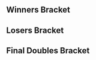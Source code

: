 {{DISPLAYTITLE:BTLH I: ''Melee'' Doubles Bracket}}{{SetGame|melee}}
{{tabs static
|name1=Overview
|link1=BTLH/1/Melee
|name2=Singles Pools
|link2=BTLH/1/Melee/Singles Pools
|name3=Singles Bracket
|link3=BTLH/1/Melee/Singles Bracket
|name4=Doubles Bracket
|link4=BTLH/1/Melee/Doubles Bracket
|This=4
}}
==Winners Bracket==
{{32DEDoublesWBracketA
<!-- ROUND 1 -->
|r1m1t1p1=Crush |r1m1t1p1flag=us
|r1m1t1p2=Slox |r1m1t1p2flag=us |r1m1t1score=2
|r1m1t2p1=Aquwas |r1m1t2p1flag=us
|r1m1t2p2=CaveLemon |r1m1t2p2flag=us |r1m1t2score=0
|r1m1win=1

|r1m2t1p1=Project |r1m2t1p1flag=us
|r1m2t1p2=Yung Bones Villain |r1m2t1p2flag=us |r1m2t1score=2
|r1m2t2p1=Brohad |r1m2t2p1flag=us
|r1m2t2p2=lean goy |r1m2t2p2flag=us |r1m2t2score=0
|r1m2win=1

|r1m3t1p1=Younger |r1m3t1p1flag=us
|r1m3t1p2=ThunderPaste |r1m3t1p2flag=us |r1m3t1score=2
|r1m3t2p1=link2213 |r1m3t2p1flag=us
|r1m3t2p2=DannyD |r1m3t2p2flag=us |r1m3t2score=0
|r1m3win=1

|r1m4t1p1=BonkCushy |r1m4t1p1flag=us
|r1m4t1p2=Spiff |r1m4t1p2flag=us |r1m4t1score=2
|r1m4t2p1=Peruvian Powerhouse |r1m4t2p1flag=us
|r1m4t2p2=Guapo |r1m4t2p2flag=us |r1m4t2score=0
|r1m4win=1

|r1m5t1p1=Klaps |r1m5t1p1flag=us
|r1m5t1p2=Mr. Lemon |r1m5t1p2flag=us |r1m5t1score=2
|r1m5t2p1=Mustard |r1m5t2p1flag=us
|r1m5t2p2=Haimatox |r1m5t2p2flag=us |r1m5t2score=0
|r1m5win=1

|r1m6t1p1=Milk $$$ |r1m6t1p1flag=us
|r1m6t1p2=Stacy's Stepdad |r1m6t1p2flag=us |r1m6t1score=2
|r1m6t2p1=Rarik |r1m6t2p1flag=us
|r1m6t2p2=TheChocolateLava |r1m6t2p2flag=us |r1m6t2score=0
|r1m6win=1

|r1m7t1p1=Bolt |r1m7t1p1flag=us
|r1m7t1p2=lint |r1m7t1p2flag=us |r1m7t1score=2
|r1m7t2p1=Kaimen |r1m7t2p1flag=us
|r1m7t2p2=THExBIGxQUIG |r1m7t2p2flag=us |r1m7t2score=0
|r1m7win=1

|r1m8t1p1=Yasu |r1m8t1p1flag=us
|r1m8t1p2=BigVegetaBluntz |r1m8t1p2flag=us |r1m8t1score=2
|r1m8t2p1=WolfyMcMarmalade |r1m8t2p1flag=us
|r1m8t2p2=Joooop |r1m8t2p2flag=us |r1m8t2score=0
|r1m8win=1

|r1m9t1p1=Mafia |r1m9t1p1flag=us
|r1m9t1p2=Professor Pro |r1m9t1p2flag=gb |r1m9t1score=2
|r1m9t2p1=Hufff |r1m9t2p1flag=us
|r1m9t2p2=Duby |r1m9t2p2flag=us |r1m9t2score=0
|r1m9win=1

|r1m10t1p1=Bagelz |r1m10t1p1flag=us
|r1m10t1p2=KingBBB |r1m10t1p2flag=us |r1m10t1score=2
|r1m10t2p1=Nugget |r1m10t2p1flag=us
|r1m10t2p2=Pyro |r1m10t2p2flag=us |r1m10t2score=0
|r1m10win=1

|r1m11t1p1=BigFoig |r1m11t1p1flag=us
|r1m11t1p2=YCJ |r1m11t1p2flag=us |r1m11t1score=2
|r1m11t2p1=Sealand |r1m11t2p1flag=us
|r1m11t2p2=Socks |r1m11t2p2flag=us |r1m11t2score=0
|r1m11win=1

|r1m12t1p1=Makari |r1m12t1p1flag=us
|r1m12t1p2=Torsional Strain |r1m12t1p2flag=us |r1m12t1score=2
|r1m12t2p1=Lank |r1m12t2p1flag=us
|r1m12t2p2=Ruckus |r1m12t2p2flag=us |r1m12t2score=0
|r1m12win=1

|r1m13t1p1=rime |r1m13t1p1flag=us
|r1m13t1p2=Sora |r1m13t1p2flag=us |r1m13t1score={{win}}
|r1m13t2p1=Dreyholday |r1m13t2p1flag=us
|r1m13t2p2=two_knocks |r1m13t2p2flag=us |r1m13t2score=DQ
|r1m13win=1

|r1m14t1p1=Tichinde925 |r1m14t1p1flag=us
|r1m14t1p2=Kaioh |r1m14t1p2flag=us |r1m14t1score={{win}}
|r1m14t2p1=Snow Wiener |r1m14t2p1flag=us
|r1m14t2p2=HECK |r1m14t2p2flag=us |r1m14t2score=DQ
|r1m14win=1

|r1m15t1p1=squible |r1m15t1p1flag=us
|r1m15t1p2=Blahyay |r1m15t1p2flag=us |r1m15t1score=2
|r1m15t2p1=Krythan |r1m15t2p1flag=us
|r1m15t2p2=jgramm |r1m15t2p2flag=us |r1m15t2score=0
|r1m15win=1

|r1m16t1p1=Golden |r1m16t1p1flag=us
|r1m16t1p2=spectre |r1m16t1p2flag=us |r1m16t1score=2
|r1m16t2p1=Debra! |r1m16t2p1flag=us
|r1m16t2p2=nugz |r1m16t2p2flag=us |r1m16t2score=0
|r1m16win=1

<!-- ROUND 2 -->
|r2m1t1p1=Crush |r2m1t1p1flag=us
|r2m1t1p2=Slox |r2m1t1p2flag=us |r2m1t1score=2
|r2m1t2p1=Project |r2m1t2p1flag=us
|r2m1t2p2=Yung Bones Villain |r2m1t2p2flag=us |r2m1t2score=0
|r2m1win=1

|r2m2t1p1=Younger |r2m2t1p1flag=us
|r2m2t1p2=ThunderPaste |r2m2t1p2flag=us |r2m2t1score=2
|r2m2t2p1=BonkCushy |r2m2t2p1flag=us
|r2m2t2p2=Spiff |r2m2t2p2flag=us |r2m2t2score=1
|r2m2win=1

|r2m3t1p1=Klaps |r2m3t1p1flag=us
|r2m3t1p2=Mr. Lemon |r2m3t1p2flag=us |r2m3t1score=2
|r2m3t2p1=Milk $$$ |r2m3t2p1flag=us
|r2m3t2p2=Stacy's Stepdad |r2m3t2p2flag=us |r2m3t2score=0
|r2m3win=1

|r2m4t1p1=Bolt |r2m4t1p1flag=us
|r2m4t1p2=lint |r2m4t1p2flag=us |r2m4t1score=0
|r2m4t2p1=Yasu |r2m4t2p1flag=us
|r2m4t2p2=BigVegetaBluntz |r2m4t2p2flag=us |r2m4t2score=2
|r2m4win=2

|r2m5t1p1=Mafia |r2m5t1p1flag=us
|r2m5t1p2=Professor Pro |r2m5t1p2flag=gb |r2m5t1score=2
|r2m5t2p1=Bagelz |r2m5t2p1flag=us
|r2m5t2p2=KingBBB |r2m5t2p2flag=us |r2m5t2score=0
|r2m5win=1

|r2m6t1p1=BigFoig |r2m6t1p1flag=us
|r2m6t1p2=YCJ |r2m6t1p2flag=us |r2m6t1score=0
|r2m6t2p1=Makari |r2m6t2p1flag=us
|r2m6t2p2=Torsional Strain |r2m6t2p2flag=us |r2m6t2score=2
|r2m6win=2

|r2m7t1p1=rime |r2m7t1p1flag=us
|r2m7t1p2=Sora |r2m7t1p2flag=us |r2m7t1score={{win}}
|r2m7t2p1=Tichinde925 |r2m7t2p1flag=us
|r2m7t2p2=Kaioh |r2m7t2p2flag=us |r2m7t2score=DQ
|r2m7win=1

|r2m8t1p1=squible |r2m8t1p1flag=us
|r2m8t1p2=Blahyay |r2m8t1p2flag=us |r2m8t1score=1
|r2m8t2p1=Golden |r2m8t2p1flag=us
|r2m8t2p2=spectre |r2m8t2p2flag=us |r2m8t2score=2
|r2m8win=2

<!-- ROUND 3 -->
|r3m1t1p1=Crush |r3m1t1p1flag=us
|r3m1t1p2=Slox |r3m1t1p2flag=us |r3m1t1score=2
|r3m1t2p1=Younger |r3m1t2p1flag=us
|r3m1t2p2=ThunderPaste |r3m1t2p2flag=us |r3m1t2score=0
|r3m1win=1

|r3m2t1p1=Klaps |r3m2t1p1flag=us
|r3m2t1p2=Mr. Lemon |r3m2t1p2flag=us |r3m2t1score=2
|r3m2t2p1=Yasu |r3m2t2p1flag=us
|r3m2t2p2=BigVegetaBluntz |r3m2t2p2flag=us |r3m2t2score=0
|r3m2win=1

|r3m3t1p1=Mafia |r3m3t1p1flag=us
|r3m3t1p2=Professor Pro |r3m3t1p2flag=gb |r3m3t1score=2
|r3m3t2p1=Makari |r3m3t2p1flag=us
|r3m3t2p2=Torsional Strain |r3m3t2p2flag=us |r3m3t2score=0
|r3m3win=1

|r3m4t1p1=rime |r3m4t1p1flag=us
|r3m4t1p2=Sora |r3m4t1p2flag=us |r3m4t1score=2
|r3m4t2p1=Golden |r3m4t2p1flag=us
|r3m4t2p2=spectre |r3m4t2p2flag=us |r3m4t2score=0
|r3m4win=1

<!-- ROUND 4 -->
|r4m1t1p1=Crush |r4m1t1p1flag=us
|r4m1t1p2=Slox |r4m1t1p2flag=us |r4m1t1score=3
|r4m1t2p1=Klaps |r4m1t2p1flag=us
|r4m1t2p2=Mr. Lemon |r4m1t2p2flag=us |r4m1t2score=0
|r4m1win=1

|r4m2t1p1=Mafia |r4m2t1p1flag=us
|r4m2t1p2=Professor Pro |r4m2t1p2flag=gb |r4m2t1score=3
|r4m2t2p1=rime |r4m2t2p1flag=us
|r4m2t2p2=Sora |r4m2t2p2flag=us |r4m2t2score=1
|r4m2win=1
}}
==Losers Bracket==
{{32DEDoublesLBracketSmwA
|tourneylink=BTLH/1/Melee
|tourneyname=BTLH I
|column-width=170
|l1placement=25-32
|l2placement=17-24
|l3placement=13-16
|l4placement=9-12
|l5placement=7-8
|l6placement=5-6


<!-- ROUND 1 -->
|l1m1t1p1=Aquwas |l1m1t1p1flag=us
|l1m1t1p2=CaveLemon |l1m1t1p2flag=us |l1m1t1score=0
|l1m1t2p1=Brohad |l1m1t2p1flag=us
|l1m1t2p2=lean goy |l1m1t2p2flag=us |l1m1t2score=2
|l1m1win=2

|l1m2t1p1=link2213 |l1m2t1p1flag=us
|l1m2t1p2=DannyD |l1m2t1p2flag=us |l1m2t1score=2
|l1m2t2p1=Peruvian Powerhouse |l1m2t2p1flag=us
|l1m2t2p2=Guapo |l1m2t2p2flag=us |l1m2t2score=1
|l1m2win=1

|l1m3t1p1=Mustard |l1m3t1p1flag=us
|l1m3t1p2=Haimatox |l1m3t1p2flag=us |l1m3t1score=0
|l1m3t2p1=Rarik |l1m3t2p1flag=us
|l1m3t2p2=TheChocolateLava |l1m3t2p2flag=us |l1m3t2score=2
|l1m3win=2

|l1m4t1p1=Kaimen |l1m4t1p1flag=us
|l1m4t1p2=THExBIGxQUIG |l1m4t1p2flag=us |l1m4t1score=2
|l1m4t2p1=WolfyMcMarmalade |l1m4t2p1flag=us
|l1m4t2p2=Joooop |l1m4t2p2flag=us |l1m4t2score=0
|l1m4win=1

|l1m5t1p1=Hufff |l1m5t1p1flag=us
|l1m5t1p2=Duby |l1m5t1p2flag=us |l1m5t1score=0
|l1m5t2p1=Nugget |l1m5t2p1flag=us
|l1m5t2p2=Pyro |l1m5t2p2flag=us |l1m5t2score=2
|l1m5win=2

|l1m6t1p1=Sealand |l1m6t1p1flag=us
|l1m6t1p2=Socks |l1m6t1p2flag=us |l1m6t1score=2
|l1m6t2p1=Lank |l1m6t2p1flag=us
|l1m6t2p2=Ruckus |l1m6t2p2flag=us |l1m6t2score=0
|l1m6win=1

|l1m7t1p1=Dreyholday |l1m7t1p1flag=us
|l1m7t1p2=two_knocks |l1m7t1p2flag=us |l1m7t1score={{win}}
|l1m7t2p1=Snow Wiener |l1m7t2p1flag=us
|l1m7t2p2=HECK |l1m7t2p2flag=us |l1m7t2score=DQ
|l1m7win=1

|l1m8t1p1=Krythan |l1m8t1p1flag=us
|l1m8t1p2=jgramm |l1m8t1p2flag=us |l1m8t1score=2
|l1m8t2p1=Debra! |l1m8t2p1flag=us
|l1m8t2p2=nugz |l1m8t2p2flag=us |l1m8t2score=1
|l1m8win=1

<!-- ROUND 2 -->
|l2m1t1p1=squible |l2m1t1p1flag=us
|l2m1t1p2=Blahyay |l2m1t1p2flag=us |l2m1t1score=2
|l2m1t2p1=Brohad |l2m1t2p1flag=us
|l2m1t2p2=lean goy |l2m1t2p2flag=us |l2m1t2score=0
|l2m1win=1

|l2m2t1p1=Tichinde925 |l2m2t1p1flag=us
|l2m2t1p2=Kaioh |l2m2t1p2flag=us |l2m2t1score=DQ
|l2m2t2p1=link2213 |l2m2t2p1flag=us
|l2m2t2p2=DannyD |l2m2t2p2flag=us |l2m2t2score={{win}}
|l2m2win=2

|l2m3t1p1=BigFoig |l2m3t1p1flag=us
|l2m3t1p2=YCJ |l2m3t1p2flag=us |l2m3t1score=2
|l2m3t2p1=Rarik |l2m3t2p1flag=us
|l2m3t2p2=TheChocolateLava |l2m3t2p2flag=us |l2m3t2score=0
|l2m3win=1

|l2m4t1p1=Bagelz |l2m4t1p1flag=us
|l2m4t1p2=KingBBB |l2m4t1p2flag=us |l2m4t1score=2
|l2m4t2p1=Kaimen |l2m4t2p1flag=us
|l2m4t2p2=THExBIGxQUIG |l2m4t2p2flag=us |l2m4t2score=0
|l2m4win=1

|l2m5t1p1=Bolt |l2m5t1p1flag=us
|l2m5t1p2=lint |l2m5t1p2flag=us |l2m5t1score=2
|l2m5t2p1=Nugget |l2m5t2p1flag=us
|l2m5t2p2=Pyro |l2m5t2p2flag=us |l2m5t2score=0
|l2m5win=1

|l2m6t1p1=Milk $$$ |l2m6t1p1flag=us
|l2m6t1p2=Stacy's Stepdad |l2m6t1p2flag=us |l2m6t1score=2
|l2m6t2p1=Sealand |l2m6t2p1flag=us
|l2m6t2p2=Socks |l2m6t2p2flag=us |l2m6t2score=0
|l2m6win=1

|l2m7t1p1=BonkCushy |l2m7t1p1flag=us
|l2m7t1p2=Spiff |l2m7t1p2flag=us |l2m7t1score={{win}}
|l2m7t2p1=Dreyholday |l2m7t2p1flag=us
|l2m7t2p2=two_knocks |l2m7t2p2flag=us |l2m7t2score=DQ
|l2m7win=1

|l2m8t1p1=Project |l2m8t1p1flag=us
|l2m8t1p2=Yung Bones Villain |l2m8t1p2flag=us |l2m8t1score=2
|l2m8t2p1=Krythan |l2m8t2p1flag=us
|l2m8t2p2=jgramm |l2m8t2p2flag=us |l2m8t2score=0
|l2m8win=1

<!-- ROUND 3 -->
|l3m1t1p1=squible |l3m1t1p1flag=us
|l3m1t1p2=Blahyay |l3m1t1p2flag=us |l3m1t1score=2
|l3m1t2p1=link2213 |l3m1t2p1flag=us
|l3m1t2p2=DannyD |l3m1t2p2flag=us |l3m1t2score=0
|l3m1win=1

|l3m2t1p1=BigFoig |l3m2t1p1flag=us
|l3m2t1p2=YCJ |l3m2t1p2flag=us |l3m2t1score=1
|l3m2t2p1=Bagelz |l3m2t2p1flag=us
|l3m2t2p2=KingBBB |l3m2t2p2flag=us |l3m2t2score=2
|l3m2win=2

|l3m3t1p1=Bolt |l3m3t1p1flag=us
|l3m3t1p2=lint |l3m3t1p2flag=us |l3m3t1score=2
|l3m3t2p1=Milk $$$ |l3m3t2p1flag=us
|l3m3t2p2=Stacy's Stepdad |l3m3t2p2flag=us |l3m3t2score=1
|l3m3win=1

|l3m4t1p1=BonkCushy |l3m4t1p1flag=us
|l3m4t1p2=Spiff |l3m4t1p2flag=us |l3m4t1score=1
|l3m4t2p1=Project |l3m4t2p1flag=us
|l3m4t2p2=Yung Bones Villain |l3m4t2p2flag=us |l3m4t2score=2
|l3m4win=2

<!-- ROUND 4 -->
|l4m1t1p1=Yasu |l4m1t1p1flag=us
|l4m1t1p2=BigVegetaBluntz |l4m1t1p2flag=us |l4m1t1score=2
|l4m1t2p1=squible |l4m1t2p1flag=us
|l4m1t2p2=Blahyay |l4m1t2p2flag=us |l4m1t2score=1
|l4m1win=1

|l4m2t1p1=Younger |l4m2t1p1flag=us
|l4m2t1p2=ThunderPaste |l4m2t1p2flag=us |l4m2t1score=2
|l4m2t2p1=Bagelz |l4m2t2p1flag=us
|l4m2t2p2=KingBBB |l4m2t2p2flag=us |l4m2t2score=0
|l4m2win=1

|l4m3t1p1=Golden |l4m3t1p1flag=us
|l4m3t1p2=spectre |l4m3t1p2flag=us |l4m3t1score=0
|l4m3t2p1=Bolt |l4m3t2p1flag=us
|l4m3t2p2=lint |l4m3t2p2flag=us |l4m3t2score=2
|l4m3win=2

|l4m4t1p1=Makari |l4m4t1p1flag=us
|l4m4t1p2=Torsional Strain |l4m4t1p2flag=us |l4m4t1score=2
|l4m4t2p1=Project |l4m4t2p1flag=us
|l4m4t2p2=Yung Bones Villain |l4m4t2p2flag=us |l4m4t2score=0
|l4m4win=1

<!-- ROUND 5 -->
|l5m1t1p1=Yasu |l5m1t1p1flag=us
|l5m1t1p2=BigVegetaBluntz |l5m1t1p2flag=us |l5m1t1score=1
|l5m1t2p1=Younger |l5m1t2p1flag=us
|l5m1t2p2=ThunderPaste |l5m1t2p2flag=us |l5m1t2score=2
|l5m1win=2

|l5m2t1p1=Bolt |l5m2t1p1flag=us
|l5m2t1p2=lint |l5m2t1p2flag=us |l5m2t1score=2
|l5m2t2p1=Makari |l5m2t2p1flag=us
|l5m2t2p2=Torsional Strain |l5m2t2p2flag=us |l5m2t2score=0
|l5m2win=1

<!-- ROUND 6 -->
|l6m1t1p1=rime |l6m1t1p1flag=us
|l6m1t1p2=Sora |l6m1t1p2flag=us |l6m1t1score=3
|l6m1t2p1=Younger |l6m1t2p1flag=us
|l6m1t2p2=ThunderPaste |l6m1t2p2flag=us |l6m1t2score=1
|l6m1win=1

|l6m2t1p1=Klaps |l6m2t1p1flag=us
|l6m2t1p2=Mr. Lemon |l6m2t1p2flag=us |l6m2t1score=3
|l6m2t2p1=Bolt |l6m2t2p1flag=us
|l6m2t2p2=lint |l6m2t2p2flag=us |l6m2t2score=1
|l6m2win=1
}}
<onlyinclude>
==Final Doubles Bracket==
{{DEFinalDoublesSmwBracket
|tourneylink=BTLH/1/Melee
|tourneyname=BTLH I
|l1placement=4
|r2placement=3
|r3loserplacement=2
|r3winnerplacement=1
|export_score=true

<!-- FROM WINNERS -->
|r1m1t1p1=Crush |r1m1t1p1flag=us
|r1m1t1p2=Slox |r1m1t1p2flag=us |r1m1t1score=3
|r1m1t2p1=Mafia |r1m1t2p1flag=us
|r1m1t2p2=Professor Pro |r1m1t2p2flag=gb |r1m1t2score=1
|r1m1win=1

<!-- FROM LOSERS -->
|l1m1t1p1=rime |l1m1t1p1flag=us
|l1m1t1p2=Sora |l1m1t1p2flag=us |l1m1t1score=3
|l1m1t2p1=Klaps |l1m1t2p1flag=us
|l1m1t2p2=Mr. Lemon |l1m1t2p2flag=us |l1m1t2score=2
|l1m1win=1

<!-- LOSERS FINALS -->
|r2m1t1p1=Mafia |r2m1t1p1flag=us
|r2m1t1p2=Professor Pro |r2m1t1p2flag=gb |r2m1t1score=3
|r2m1t2p1=rime |r2m1t2p1flag=us
|r2m1t2p2=Sora |r2m1t2p2flag=us |r2m1t2score=0
|r2m1win=1

<!-- GRAND FINALS -->
|r3m1t1p1=Crush |r3m1t1p1flag=us
|r3m1t1p2=Slox |r3m1t1p2flag=us |r3m1t1score=3 |r3m2t1score=
|r3m1t2p1=Mafia |r3m1t2p1flag=us
|r3m1t2p2=Professor Pro |r3m1t2p2flag=gb |r3m1t2score=1 |r3m2t2score=
|r3m1win=1
}}
</onlyinclude>
